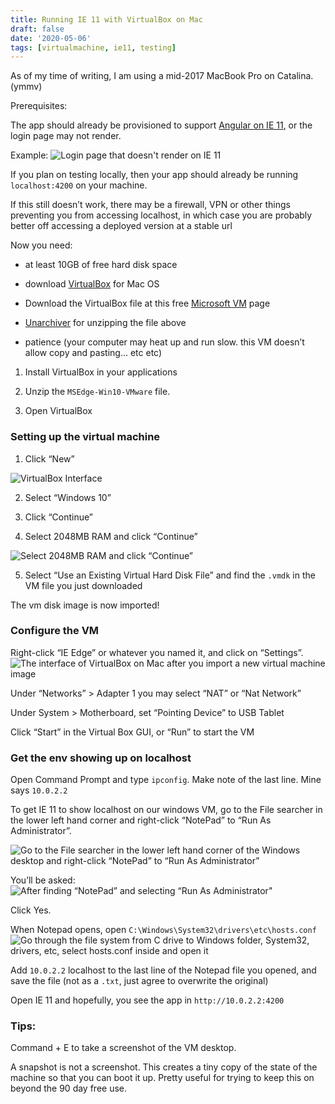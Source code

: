 ```yaml
---
title: Running IE 11 with VirtualBox on Mac
draft: false
date: '2020-05-06'
tags: [virtualmachine, ie11, testing]
---
```


As of my time of writing, I am using a mid-2017 MacBook Pro on Catalina. (ymmv)

Prerequisites:

The app should already be provisioned to support [Angular on IE 11](https://dev.to/coly010/angular-how-to-support-ie11-4924), or the login page may not render.

Example:
![Login page that doesn't render on IE 11](https://dev-to-uploads.s3.amazonaws.com/i/8fliea8i4cjcw9x7szj3.png)

If you plan on testing locally, then your app should already be running `localhost:4200` on your machine.

If this still doesn’t work, there may be a firewall, VPN or other things preventing you from accessing localhost, in which case you are probably better off accessing a deployed version at a stable url

Now you need:

- at least 10GB of free hard disk space

- download [VirtualBox](https://www.virtualbox.org/wiki/Downloads) for Mac OS

- Download the VirtualBox file at this free [Microsoft VM](https://developer.microsoft.com/en-us/microsoft-edge/tools/vms/) page

- [Unarchiver](http://unarchiver.c3.cx/unarchiver) for unzipping the file above

- patience (your computer may heat up and run slow. this VM doesn’t allow copy and pasting… etc etc)

1. Install VirtualBox in your applications

2. Unzip the `MSEdge-Win10-VMware` file.

3. Open VirtualBox

### Setting up the virtual machine

1. Click “New”

![VirtualBox Interface](https://dev-to-uploads.s3.amazonaws.com/i/yz1ektdz44swa3jrt9sn.png)

2. Select “Windows 10”

3. Click “Continue”

4. Select 2048MB RAM and click “Continue”

![Select 2048MB RAM and click “Continue”](https://dev-to-uploads.s3.amazonaws.com/i/6h27ya13cpkwcc8lm3ch.png)

5. Select “Use an Existing Virtual Hard Disk File” and find the `.vmdk` in the VM file you just downloaded

The vm disk image is now imported!

### Configure the VM

Right-click “IE Edge” or whatever you named it, and click on “Settings”.
![The interface of VirtualBox on Mac after you import a new virtual machine image](https://dev-to-uploads.s3.amazonaws.com/i/70irafgpg7n9g8h14kmo.png)

Under “Networks” > Adapter 1 you may select “NAT” or “Nat Network”

Under System > Motherboard, set “Pointing Device” to USB Tablet

Click “Start” in the Virtual Box GUI, or “Run” to start the VM

### Get the env showing up on localhost

Open Command Prompt and type `ipconfig`. Make note of the last line. Mine says `10.0.2.2`

To get IE 11 to show localhost on our windows VM, go to the File searcher in the lower left hand corner and right-click “NotePad” to “Run As Administrator”.

![Go to the File searcher in the lower left hand corner of the Windows desktop and right-click “NotePad” to “Run As Administrator”](https://dev-to-uploads.s3.amazonaws.com/i/y2d7w1oxinldiznavldq.png)

You’ll be asked:
![After finding “NotePad” and selecting “Run As Administrator"](https://dev-to-uploads.s3.amazonaws.com/i/1ifahkxzc4hoj1m653t6.png)

Click Yes.

When Notepad opens, open `C:\Windows\System32\drivers\etc\hosts.conf`
![Go through the file system from C drive to Windows folder, System32, drivers, etc, select hosts.conf inside and open it ](https://dev-to-uploads.s3.amazonaws.com/i/rz6cbikuqgnu3u7n9fe5.png)

Add `10.0.2.2` localhost to the last line of the Notepad file you opened, and save the file (not as a `.txt`, just agree to overwrite the original)

Open IE 11 and hopefully, you see the app in `http://10.0.2.2:4200`

### Tips:

Command + E to take a screenshot of the VM desktop.

A snapshot is not a screenshot. This creates a tiny copy of the state of the machine so that you can boot it up. Pretty useful for trying to keep this on beyond the 90 day free use.

